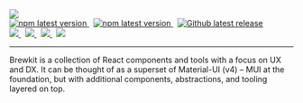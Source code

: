 

<Meta title="Documentation/Intro" />


<div style={{ margin: '0 auto', maxWidth: '600px', color: 'white', textAlign: 'center' }}>
    <a href="https://brewkit.dev">
        <img
            style={{ width: '75%', margin: '0 auto 2em auto' }}
            src={logo}
        />
    </a>
    <br />
    <a href="https://www.npmjs.com/package/@brewkit/components">
        <img alt="npm latest version" src="https://img.shields.io/npm/v/@brewkit/components/latest.svg?label=@brewkit/components&logo=npm" />
    </a>
    &nbsp;
    <a href="https://www.npmjs.com/package/@brewkit/themes">
        <img alt="npm latest version" src="https://img.shields.io/npm/v/@brewkit/themes/latest.svg?label=@brewkit/themes&logo=npm" />
    </a>
    &nbsp;
    <a href="https://GitHub.com/brewkit/components/releases/">
        <img alt="Github latest release" src="https://img.shields.io/github/release/brewkit/components.svg?logo=github" />
    </a>
    <br />
    <a href="https://brewkit.dev">
        <img src="https://img.shields.io/website?down_message=offline&label=brewkit.dev&up_message=online&url=https%3A%2F%2Fbrewkit.dev" />
    </a>
    &nbsp;
    <a href="https://github.com/brewkit/components/blob/main/LICENSE">
        <img src="https://img.shields.io/badge/license-MIT-blue.svg" />
    </a>
    &nbsp;
    <a href="https://v4.mui.com/">
        <img src="https://img.shields.io/static/v1?label=MUI&message=v4&color=blue&logo=materialui" />
    </a>
    &nbsp;
    <a href="https://github.com/storybookjs/storybook">
        <img src="https://cdn.jsdelivr.net/gh/storybookjs/brand@master/badge/badge-storybook.svg" />
    </a>

  ---

  Brewkit is a collection of React components and tools with a focus on UX and DX. It can be thought of as
  a superset of Material-UI (v4) – MUI at the foundation, but with additional components, abstractions, and tooling layered on top.
</div>
